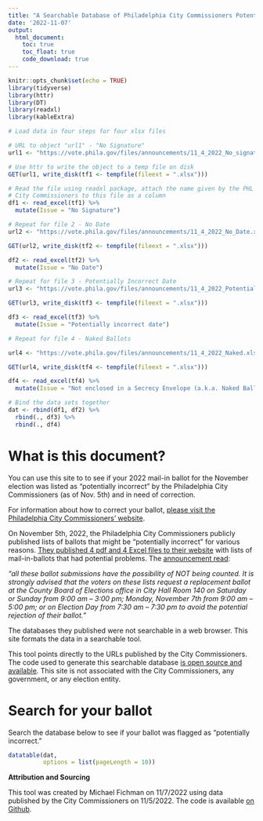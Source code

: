 ```yaml
---
title: "A Searchable Database of Philadelphia City Commissioners Potentially Incorrect Ballots"
date: '2022-11-07'
output: 
  html_document:
    toc: true
    toc_float: true
    code_download: true
---
```


```r
knitr::opts_chunk$set(echo = TRUE)
library(tidyverse)
library(httr)
library(DT)
library(readxl)
library(kableExtra)

# Load data in four steps for four xlsx files

# URL to object "url1" - "No Signature"
url1 <- "https://vote.phila.gov/files/announcements/11_4_2022_No_signature.xlsx"

# Use httr to write the object to a temp file on disk
GET(url1, write_disk(tf1 <- tempfile(fileext = ".xlsx")))

# Read the file using readxl package, attach the name given by the PHL
# City Commissioners to this file as a column
df1 <- read_excel(tf1) %>%
  mutate(Issue = "No Signature")

# Repeat for file 2 - No Date
url2 <- "https://vote.phila.gov/files/announcements/11_4_2022_No_Date.xlsx"

GET(url2, write_disk(tf2 <- tempfile(fileext = ".xlsx")))

df2 <- read_excel(tf2) %>%
  mutate(Issue = "No Date")

# Repeat for file 3 - Potentially Incorrect Date
url3 <- "https://vote.phila.gov/files/announcements/11_4_2022_Potentially_Incorrect.xlsx"

GET(url3, write_disk(tf3 <- tempfile(fileext = ".xlsx")))

df3 <- read_excel(tf3) %>%
  mutate(Issue = "Potentially incorrect date")

# Repeat for file 4 - Naked Ballots

url4 <- "https://vote.phila.gov/files/announcements/11_4_2022_Naked.xlsx"

GET(url4, write_disk(tf4 <- tempfile(fileext = ".xlsx")))

df4 <- read_excel(tf4) %>%
  mutate(Issue = "Not enclosed in a Secrecy Envelope (a.k.a. Naked Ballots)")

# Bind the data sets together
dat <- rbind(df1, df2) %>%
  rbind(., df3) %>%
  rbind(., df4)

```

# What is this document?

You can use this site to to see if your 2022 mail-in ballot for the November election was listed as "potentially incorrect" by the Philadelphia City Commissioners (as of Nov. 5th) and in need of correction.

For information about how to correct your ballot, [please visit the Philadelphia City Commissioners' website](https://vote.phila.gov/news/2022/11/05/ballots-administratively-determined-to-have-no-secrecy-envelope-or-no-signature-no-date-or-a-potentially-incorrect-date-on-return-envelope/).

On November 5th, 2022, the Philadelphia City Commissioners publicly published lists of ballots that might be "potentially incorrect" for various reasons. [They published 4 pdf and 4 Excel files to their website](https://vote.phila.gov/news/2022/11/05/ballots-administratively-determined-to-have-no-secrecy-envelope-or-no-signature-no-date-or-a-potentially-incorrect-date-on-return-envelope/) with lists of mail-in-ballots that had potential problems. The [announcement read](https://vote.phila.gov/news/2022/11/05/ballots-administratively-determined-to-have-no-secrecy-envelope-or-no-signature-no-date-or-a-potentially-incorrect-date-on-return-envelope/):

*"all these ballot submissions have the possibility of NOT being counted. It is strongly advised that the voters on these lists request a replacement ballot at the County Board of Elections office in City Hall Room 140 on Saturday or Sunday from 9:00 am – 3:00 pm; Monday, November 7th from 9:00 am – 5:00 pm; or on Election Day from 7:30 am – 7:30 pm to avoid the potential rejection of their ballot."*

The databases they published were not searchable in a web browser. This site formats the data in a searchable tool.

This tool points directly to the URLs published by the City Commissioners. The code used to generate this searchable database [is open source and available](https://github.com/mafichman/PotentiallyIncorrectBallots).
This site is not associated with the City Commissioners, any government, or any election entity.

# Search for your ballot

Search the database below to see if your ballot was flagged as "potentially incorrect."

```r
datatable(dat, 
          options = list(pageLength = 10))
```
**Attribution and Sourcing**

This tool was created by Michael Fichman on 11/7/2022 using data published by the City Commissioners on 11/5/2022. The code is available [on Github](https://github.com/mafichman/PotentiallyIncorrectBallots).